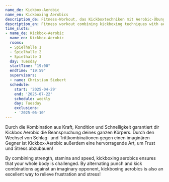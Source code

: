 ```yaml
---
name_de: Kickbox-Aerobic
name_en: Kickboxing Aerobics
description_de: Fitness-Workout, das Kickboxtechniken mit Aerobic-Übungen kombiniert.
description_en: Fitness workout combining kickboxing techniques with aerobic exercises.
time_slots:
- name_de: Kickbox-Aerobic
  name_en: Kickbox-Aerobic
  rooms:
  - Spielhalle 1
  - Spielhalle 2
  - Spielhalle 3
  day: Tuesday
  startTime: "19:00"
  endTime: "19:59"
  supervisors:
  - name: Christian Siebert
  schedule:
    start: '2025-04-29'
    end: '2025-07-22'
    schedule: weekly
    day: Tuesday
    exclusions:
    - '2025-06-10'
---
```


<Locale value="de">
 

 Durch die Kombination aus Kraft, Kondition und Schnelligkeit garantiert dir
Kickbox Aerobic die Beanspruchung deines ganzen Körpers. Durch den Wechsel von
Schlag- und Trittkombinationen gegen einen imaginären Gegner ist Kickbox-Aerobic
außerdem eine hervorragende Art, um Frust und Stress abzubauen!

</Locale>
<Locale value="en">
 

 By combining strength, stamina and speed, kickboxing aerobics ensures that your
whole body is challenged. By alternating punch and kick combinations against an
imaginary opponent, kickboxing aerobics is also an excellent way to relieve
frustration and stress!

</Locale>
